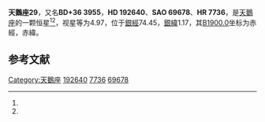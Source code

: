 {{Starbox begin
| name = 天鵝座29
}}
{{Starbox observe
| epoch = [[J2000.0|J2000.0]]
| constell = [[天鵝座|天鵝座]]<ref name=SIMBAD>{{cite web
 | url=http://simbad.u-strasbg.fr/simbad/sim-id?Ident=HR+7736
 | title =Pulsating variable Star
 | publisher=Centre de Données astronomiques de Strasbourg
 | work=SIMBAD
 | accessdate=2012-07-13}}</ref><ref name=DATA>{{cite web
 | url=http://vizier.u-strasbg.fr/viz-bin/VizieR-5?-out.add=.&-source=5050&-corr=PK=HR&-out.max=9999&HR=7736
 | title=VizieR Detailed Page
 | accessdate=2012-07-13
 | archive-date=2016-03-05
 | archive-url=https://web.archive.org/web/20160305002449/http://vizier.u-strasbg.fr/viz-bin/VizieR-5?-out.add=.&-source=5050&-corr=PK=HR&-out.max=9999&HR=7736
 | dead-url=no
 }}</ref>
| 星官 = 
| ra = {{RA|20|14|32}}<ref name=SIMBAD /><ref name=DATA />
| dec = {{DEC|+36|48|23}}<ref name=SIMBAD /><ref name=DATA />
| appmag_v = 4.97<ref name=SIMBAD /><ref name=DATA />
}}
{{Starbox character
| class = A2V<ref name=SIMBAD /><ref name=DATA />
| b-v = 0.14<ref name=SIMBAD /><ref name=DATA />
| u-b = 0<ref name=SIMBAD /><ref name=DATA />
| r-i = 0.07<ref name=SIMBAD /><ref name=DATA />
| variable = 
}}
{{Starbox astrometry
| radial_v = 0
| prop_mo_ra = -17
| parallax = 0.036
| p_error = 
}}
{{Starbox catalog
| names =BD+36 3955，[[SAO星表|SAO]] 69678，[[HD星表|HD]] 192640，[[HR星表|HR]] 7736}}
{{Starbox reference |Simbad=HR+7736}}
{{Starbox end}}

'''天鵝座29'''，又名'''BD+36 3955'''，'''HD 192640'''、'''SAO 69678'''、'''HR 7736'''，是[[天鵝座|天鵝座]]的一颗恒星<ref name=SIMBAD /><ref name=DATA />，视星等为4.97，位于[[銀道座標系|銀經]]74.45，[[銀道座標系|銀緯]]1.17，其[[B1900.0|B1900.0]]坐标为赤經{{RA|20|10|47.3}}，赤緯{{DEC|+36|1.17|59}}。

== 参考文献 ==
{{reflist}}

{{star-stub}}

{{天鵝座恒星}}
{{星官|天津|9|40}}
[[Category:天鵝座|Category:天鵝座]]
[[Category:HD和HDE天體|192640]]
[[Category:HR天體|7736]]
[[Category:SAO天體|69678]]